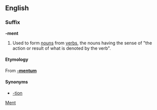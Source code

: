 ==English==
===Suffix===
'''-ment'''

#Used to form [[noun]]s from [[verb]]s, the nouns having the sense of "the action or result of what is denoted by the verb".

==== Etymology ====
From {{LL.}} '''[[-mentum]]'''

==== Synonyms ====
* [[-tion]]

[[Category:English suffixes|Ment]]